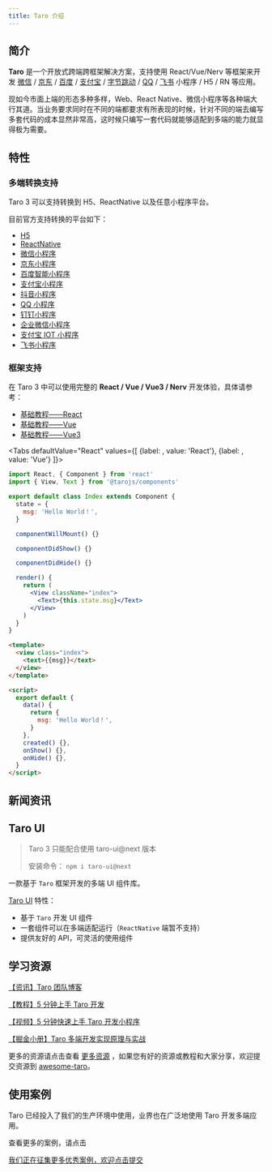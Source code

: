 ```yaml
---
title: Taro 介绍
---
```




## 简介

**Taro** 是一个开放式跨端跨框架解决方案，支持使用 React/Vue/Nerv 等框架来开发 [微信](https://mp.weixin.qq.com/) / [京东](https://mp.jd.com/?entrance=taro) / [百度](https://smartprogram.baidu.com/) / [支付宝](https://mini.open.alipay.com/) / [字节跳动](https://developer.open-douyin.com/) / [QQ](https://q.qq.com/) / [飞书](https://open.feishu.cn/document/uYjL24iN/ucDOzYjL3gzM24yN4MjN) 小程序 / H5 / RN 等应用。

现如今市面上端的形态多种多样，Web、React Native、微信小程序等各种端大行其道。当业务要求同时在不同的端都要求有所表现的时候，针对不同的端去编写多套代码的成本显然非常高，这时候只编写一套代码就能够适配到多端的能力就显得极为需要。

## 特性

### 多端转换支持

Taro 3 可以支持转换到 H5、ReactNative 以及任意小程序平台。

目前官方支持转换的平台如下：

- [H5](https://developer.mozilla.org/zh-CN/docs/Web?from=taro)
- [ReactNative](https://reactnative.dev/?from=taro)
- [微信小程序](https://developers.weixin.qq.com/miniprogram/dev/framework/?from=taro)
- [京东小程序](https://mp.jd.com/?from=taro)
- [百度智能小程序](https://smartprogram.baidu.com/developer/index.html?from=taro)
- [支付宝小程序](https://opendocs.alipay.com/mini/developer/getting-started?from=taro)
- [抖音小程序](https://developer.open-douyin.com/docs/resource/zh-CN/mini-app/introduction/overview?from=taro)
- [QQ 小程序](https://q.qq.com/wiki/develop/miniprogram/frame/?from=taro)
- [钉钉小程序](https://open.dingtalk.com/document/org/develop-org-mini-programs?from=taro)
- [企业微信小程序](https://developers.weixin.qq.com/miniprogram/dev/devtools/qywx-dev.html?from=taro)
- [支付宝 IOT 小程序](https://opendocs.alipay.com/iot/multi-platform/vcs0fv?from=taro)
- [飞书小程序](https://open.feishu.cn/document/uYjL24iN/uMjNzUjLzYzM14yM2MTN?from=taro)

### 框架支持

在 Taro 3 中可以使用完整的 **React / Vue / Vue3 / Nerv** 开发体验，具体请参考：

- [基础教程——React](./react-overall)
- [基础教程——Vue](./vue-overall)
- [基础教程——Vue3](./vue3)

<Tabs
  defaultValue="React"
  values={[
    {label:  <ReactIcon />, value: 'React'},
    {label: <VueIcon />, value: 'Vue'}
  ]}>
<TabItem value="React">

```jsx title="示例代码"
import React, { Component } from 'react'
import { View, Text } from '@tarojs/components'

export default class Index extends Component {
  state = {
    msg: 'Hello World！',
  }

  componentWillMount() {}

  componentDidShow() {}

  componentDidHide() {}

  render() {
    return (
      <View className="index">
        <Text>{this.state.msg}</Text>
      </View>
    )
  }
}
```

</TabItem>

<TabItem value="Vue">

```html title="示例代码"
<template>
  <view class="index">
    <text>{{msg}}</text>
  </view>
</template>

<script>
  export default {
    data() {
      return {
        msg: 'Hello World！',
      }
    },
    created() {},
    onShow() {},
    onHide() {},
  }
</script>
```

</TabItem>
</Tabs>

## 新闻资讯

<News />

## Taro UI

> Taro 3 只能配合使用 taro-ui@next 版本
>
> 安装命令： `npm i taro-ui@next`

一款基于 `Taro` 框架开发的多端 UI 组件库。

[Taro UI](https://taro-ui.jd.com) 特性：

- 基于 `Taro` 开发 UI 组件
- 一套组件可以在多端适配运行（`ReactNative` 端暂不支持）
- 提供友好的 API，可灵活的使用组件

## 学习资源

[【资讯】Taro 团队博客 ](/blog)

[【教程】5 分钟上手 Taro 开发](/docs/guide)

[【视频】5 分钟快速上手 Taro 开发小程序](https://mp.weixin.qq.com/s?__biz=MzU3NDkzMTI3MA==&mid=2247484205&idx=1&sn=935bb7a35c11c33563eeb7c3aaca3321&chksm=fd2bab04ca5c2212b4cd8aeb5858bd08517aeb31e20727b22d1eee00b394184e7e61359e7dd9&token=1180618535&lang=zh_CN#rd)

[【掘金小册】Taro 多端开发实现原理与实战](https://juejin.im/book/5b73a131f265da28065fb1cd?referrer=5ba228f16fb9a05d3251492d)

更多的资源请点击查看 [更多资源](./composition.md) ，如果您有好的资源或教程和大家分享，欢迎提交资源到 [awesome-taro](https://github.com/NervJS/awesome-taro)。

## 使用案例

Taro 已经投入了我们的生产环境中使用，业界也在广泛地使用 Taro 开发多端应用。

<Link to="/showcase">查看更多的案例，请点击</Link>

[我们正在征集更多优秀案例，欢迎点击提交](https://github.com/NervJS/taro/issues/244)

![[](https://nervjs.github.io/taro-user-cases/)](https://raw.githubusercontent.com/NervJS/taro-user-cases/master/user-cases.jpg)
